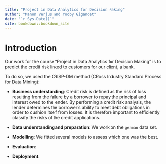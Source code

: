 ```yaml
--- 
title: "Project in Data Analytics for Decision Making"
author: "Manon Verjus and Yooby Gigandet"
date: "`r Sys.Date()`"
site: bookdown::bookdown_site
---
```


# Introduction

Our work for the course "Project in Data Analytics for Decision Making" is to predict the credit risk linked to customers for our client, a bank. 

To do so, we used the CRISP-DM method (CRoss Industry Standard Process for Data Mining):

- **Business understanding**: Credit risk is defined as the risk of loss resulting from the failure by a borrower to repay the principal and interest owed to the lender. By performing a credit risk analysis, the lender determines the borrower's ability to meet debt obligations in order to cushion itself from losses. It is therefore important to efficiently classify the risks of the credit applications.

- **Data understanding and preparation**: We work on the `german` data set. 

- **Modelling**: We fitted several models to assess which one was the best.

- **Evaluation**: 

- **Deployment**:


